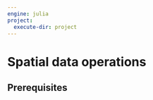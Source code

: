 ```yaml
---
engine: julia
project:
  execute-dir: project
---
```


# Spatial data operations {#sec-spatial-operations}

## Prerequisites {.unnumbered}
